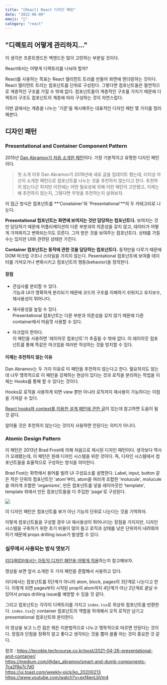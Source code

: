 ```yaml
---
title: "[React] React 디자인 패턴"
date: "2022-06-09"
emoji: "🚧"
category: "react"
---
```


## "디렉토리 어떻게 관리하지..."
이 생각은 프론트엔드든 백엔드든 많이 고민하는 부분일 것이다.

React에서는 어떻게 디렉토리를 나눠야 할까?

React를 사용하는 목표는 React 엘리먼트 트리를 만들어 화면에 렌더링하는 것이다.
React 엘리먼트 트리는 컴포넌트를 단위로 구성된다.
그렇다면 컴포넌트들은 필연적으로 계층적인 구조를 가질 수 밖에 없다.
컴포넌트들이 계층적인 구조를 가지기 때문에 디렉토리 구조도 컴포넌트의 계층에 따라 구성하는 것이 자연스럽다.

이번 글에서는 계층을 나누는 '기준'을 제시해주는 대표적인 디자인 패턴 몇 가지를 정리해본다.

## 디자인 패턴
### Presentational and Container Component Pattern
2015년 [Dan Abramov가 처음 소개한 패턴](https://medium.com/@dan_abramov/smart-and-dumb-components-7ca2f9a7c7d0)이다.
가장 기본적이고 유명한 디자인 패턴이다.

> 첫 소개 이후 Dan Abramov가 2019년에 새로 글을 업데이트 했는데, 더이상 자신이 소개한 패턴으로 컴포넌트를 나누는 것을 추천하지 않는다고 한다.
> 추천하지 않는다곤 하지만 이전에는 어떤 필요성에 의해 이런 패턴이 고안됐고, 이제는 왜 추천하지 않는지, 그렇다면 무엇을 추천하는지 살펴보자.

이 접근 방식은 컴포넌트를 **'Conatainer'와 'Presentational'**의 두 카테고리로 나눈다.

**Presentational 컴포넌트는 화면에 보여지는 것만 담당하는 컴포넌트다.**
보여지는 것만 담당하기 때문에 어플리케이션의 다른 부분과의 의존성을 갖지 않고, 데이터가 어떻게 가져와지고 변화되는지도 모른다.
그저 받은 것을 보여주는 컴포넌트다. 상태를 가질 수는 있지만 UI와 관련된 상태만 가진다.

**Container 컴포넌트는 동작에 관한 것을 담당하는 컴포넌트다.**
동작만을 다루기 때문에 DOM 마크업 구조나 스타일을 가지지 않는다.
Pesentational 컴포넌트에 보여줄 데이터를 가져오거나 변화시키고 컴포넌트의 행동(behavior)을 정의한다.

#### 장점
- 관심사를 분리할 수 있다.  
    기능과 UI가 명확하게 분리되기 때문에 코드의 구조를 이해하기 쉬워지고 유지보수, 재사용성이 뛰어나다.

- 재사용성을 높일 수 있다.  
    Presentational 컴포넌트는 다른 부분과 의존성을 갖지 않기 때문에 다른 container애서 마음껏 사용할 수 있다.

- 마크업이 편하다.  
    이 패턴을 사용하면 '레이아웃 컴포넌트'가 추출될 수 밖에 없다. 이 레이아웃 컴포넌트를 통해 똑같은 마크업을 여러번 작성하는 것을 방지할 수 있다.

#### 이제는 추천하지 않는 이유
Dan Abramov는 두 가지 이유로 이 패턴을 추천하지 않는다고 한다.
필요하지도 않는데 너무 맹목적으로 이 패턴을 강제하는 현상이 있다는 것과 로직을 분리하는 작업을 이제는 Hooks를 통해 할 수 있다는 것이다.

Hooks로 로직을 사용하게 되면 view 뿐만 아니라 로직까지 재사용이 가능하다는 이점을 가져갈 수 있다.

[React hooks와 context를 이용한 설계 패턴에 관한 글](https://www.huskyhoochu.com/react-pattern-hooks-and-contexts/)이 있는데 참고하면 도움이 될 것 같다.

알아둘 것은 추천하지 않는다는 것이지 사용하면 안된다는 의미가 아니다.

### Atomic Design Pattern
이 패턴은 2013년 Brad Frost에 의해 처음으로 제시된 디자인 패턴이다. 생각보다 역사가 오래됐는데, 이 패턴은 원래 디자인 시스템을 위한 것이다.
즉, 디자인 시스템에서 컴포넌트들을 효율적으로 구성하는 방식을 의미한다. 

Brad Fost는 화학에서 용어를 빌려 UI 구성요소를 설명한다.
Label, input, button 같은 작은 단위의 컴포넌트인 'atom'부터,
atom을 여러개 조합한 'molucule', molucule을 여러개 조합한 'organisms',
만든 컴포넌트를 넣을 레이아웃인 'template', template 위에서 만든 컴포넌트들을 다 주입한 'page'로 구성된다.

<img src="https://3xyh3sqxv063a8xzo5uk2zn1-wpengine.netdna-ssl.com/wp-content/uploads/2019/10/gif.gif" />

이 디자인 패턴은 컴포넌트를 뷰가 아닌 기능의 단위로 나눈다는 것을 기억하자.

이렇게 컴포넌트들을 구성할 경우 UI 재사용성이 뛰어나다는 장점을 가지지만, 디자인 시스템을 구축하기 위한 초기 비용이 많이 들고
로직과 상태를 낮은 단위까지 내려줘야 하기 때문에 props drilling issue가 발생할 수 있다.

### 실무에서 사용되는 방식 엿보기
[리디(RIDI)에서는 아토믹 디자인 패턴을 어떻게 적용](https://www.youtube.com/watch?v=exf4enLbVm4)하는지 참고해보자.

영상을 보면 앞서 소개한 두 가지 패턴을 혼합해서 사용하고 있다.

리디에서는 컴포넌트를 5단계가 아니라 atom, block, pages의 3단계로 나눈다고 한다.
이렇게 되면 pages부터 시작된 prop이 atom까지 4단계가 아닌 2단계로 끝날 수 있어서 props drilling issue를 예방할 수 있을 것 같다.

그리고 컴포넌트는 각각의 디렉토리를 가지고 `index.tsx`로 최상위 컴포넌트를 반환한다.
`index.tsx`는 container 컴포넌트의 역할을 하게해서 오직 로직만 남기고 presentational 컴포넌트와 분리한다.

이 영상을 보고 느낀 점은 뭐든 이분법적으로 나누고 맹목적으로 따르면 안된다는 것이다.
장점과 단점을 정확히 알고 좋다고 생각되는 것을 뽑아 쓸줄 아는 것이 중요한 것 같다.

참조 :
<https://tecoble.techcourse.co.kr/post/2021-04-26-presentational-and-container/>  
<https://medium.com/@dan_abramov/smart-and-dumb-components-7ca2f9a7c7d0>  
<https://ui.toast.com/weekly-pick/ko_20200213>  
<https://www.youtube.com/watch?v=exf4enLbVm4>  